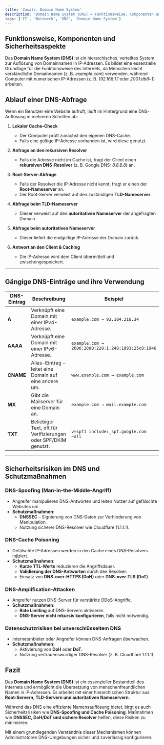 ```yaml
---
title: 'Zusatz: Domain Name System'
description: 'Domain Name System (DNS) – Funktionsweise, Komponenten und Sicherheitsaspekte'
tags: ['IT', 'Netzwerk', 'DNS', 'Domain Name System']
---
```

## Funktionsweise, Komponenten und Sicherheitsaspekte

Das **Domain Name System (DNS)** ist ein hierarchisches, verteiltes System zur Auflösung von Domainnamen in IP-Adressen. Es bildet eine essenzielle Grundlage für die Funktionsweise des Internets, da Menschen leicht verständliche Domainnamen (z. B. *example.com*) verwenden, während Computer mit numerischen IP-Adressen (z. B. *192.168.1.1* oder *2001:db8::1*) arbeiten.

## Ablauf einer DNS-Abfrage
Wenn ein Benutzer eine Website aufruft, läuft im Hintergrund eine DNS-Auflösung in mehreren Schritten ab:

1. **Lokaler Cache-Check**
   - Der Computer prüft zunächst den eigenen DNS-Cache.
   - Falls eine gültige IP-Adresse vorhanden ist, wird diese genutzt.

2. **Anfrage an den rekursiven Resolver**
   - Falls die Adresse nicht im Cache ist, fragt der Client einen **rekursiven DNS-Resolver** (z. B. Google DNS: *8.8.8.8*) an.

3. **Root-Server-Abfrage**
   - Falls der Resolver die IP-Adresse nicht kennt, fragt er einen der **Root-Nameserver** an.
   - Der Root-Server verweist auf den zuständigen **TLD-Nameserver**.

4. **Abfrage beim TLD-Nameserver**
   - Dieser verweist auf den **autoritativen Nameserver** der angefragten Domain.

5. **Abfrage beim autoritativen Nameserver**
   - Dieser liefert die endgültige IP-Adresse der Domain zurück.

6. **Antwort an den Client & Caching**
   - Die IP-Adresse wird dem Client übermittelt und zwischengespeichert.

---
## Gängige DNS-Einträge und ihre Verwendung

| **DNS-Eintrag** | **Beschreibung** | **Beispiel** |
|---------------|----------------|-------------|
| **A** | Verknüpft eine Domain mit einer IPv4-Adresse. | `example.com → 93.184.216.34` |
| **AAAA** | Verknüpft eine Domain mit einer IPv6-Adresse. | `example.com → 2606:2800:220:1:248:1893:25c8:1946` |
| **CNAME** | Alias-Eintrag – leitet eine Domain auf eine andere um. | `www.example.com → example.com` |
| **MX** | Gibt die Mailserver für eine Domain an. | `example.com → mail.example.com` |
| **TXT** | Beliebiger Text, oft für Verifizierungen oder SPF/DKIM genutzt. | `v=spf1 include:_spf.google.com ~all` |

---
## Sicherheitsrisiken im DNS und Schutzmaßnahmen

### DNS-Spoofing (Man-in-the-Middle-Angriff)
- Angreifer manipulieren DNS-Antworten und leiten Nutzer auf gefälschte Websites um.
- **Schutzmaßnahmen:**
  - **DNSSEC** – Signierung von DNS-Daten zur Verhinderung von Manipulation.
  - Nutzung sicherer DNS-Resolver wie Cloudflare (1.1.1.1).

### DNS-Cache Poisoning
- Gefälschte IP-Adressen werden in den Cache eines DNS-Resolvers injiziert.
- **Schutzmaßnahmen:**
  - **Kurze TTL-Werte** reduzieren die Angriffsdauer.
  - **Validierung der DNS-Antworten** durch den Resolver.
  - Einsatz von **DNS-over-HTTPS (DoH)** oder **DNS-over-TLS (DoT)**.

### DNS-Amplification-Attacken
- Angreifer nutzen DNS-Server für verstärkte DDoS-Angriffe.
- **Schutzmaßnahmen:**
  - **Rate Limiting** auf DNS-Servern aktivieren.
  - **DNS-Server nicht rekursiv konfigurieren**, falls nicht notwendig.

### Datenschutzrisiken bei unverschlüsseltem DNS
- Internetanbieter oder Angreifer können DNS-Anfragen überwachen.
- **Schutzmaßnahmen:**
  - Aktivierung von **DoH** oder **DoT**.
  - Nutzung vertrauenswürdiger DNS-Resolver (z. B. Cloudflare 1.1.1.1).

## Fazit
Das **Domain Name System (DNS)** ist ein essenzieller Bestandteil des Internets und ermöglicht die Übersetzung von menschenfreundlichen Namen in IP-Adressen. Es arbeitet mit einer hierarchischen Struktur aus **Root-Servern, TLD-Servern und autoritativen Nameservern**.

Während das DNS eine effiziente Namensauflösung bietet, birgt es auch Sicherheitsrisiken wie **DNS-Spoofing und Cache Poisoning**. Maßnahmen wie **DNSSEC, DoH/DoT und sichere Resolver** helfen, diese Risiken zu minimieren.

Mit einem grundlegenden Verständnis dieser Mechanismen können Administratoren DNS-Umgebungen sicher und zuverlässig konfigurieren.